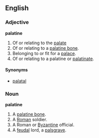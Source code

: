 {{wikipedia}}
==English==
===Adjective===
'''palatine'''
# Of or relating to the [[palate]]
# Of or relating to a [[palatine bone]].
# Belonging to or fit for a [[palace]].
# Of or relating to a palatine or [[palatinate]].

====Synonyms====
*[[palatal]]

===Noun===
'''palatine'''
# A [[palatine bone]].
# A [[Roman]] soldier.
# A Roman or [[Byzantine]] official.
# A [[feudal]] lord, a [[palsgrave]].